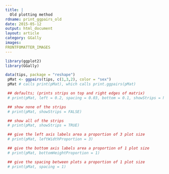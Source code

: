 ```yaml
---
title: |
  Old plotting method
rdname: print_ggpairs_old
date: 2015-05-12
output: html_document
layout: article
category: GGally
images:
FRONTFOMATTER_IMAGES
---
```


```r
library(ggplot2)
library(GGally)
```

```r

data(tips, package = "reshape")
 pMat <- ggpairs(tips, c(1,3,2), color = "sex")
 pMat # calls print(pMat), which calls print.ggpairs(pMat)

 ## defaults; (prints strips on top and right edges of matrix)
 # print(pMat, left = 0.2, spacing = 0.03, bottom = 0.1, showStrips = NULL)

 ## show none of the strips
 # print(pMat, showStrips = FALSE)

 ## show all of the strips
 # print(pMat, showStrips = TRUE)

 ## give the left axis labels area a proportion of 3 plot size
 # print(pMat, leftWidthProportion = 3)

 ## give the bottom axis labels area a proportion of 1 plot size
 # print(pMat, bottomHeightProportion = 1)

 ## give the spacing between plots a proportion of 1 plot size
 # print(pMat, spacing = 1)



```